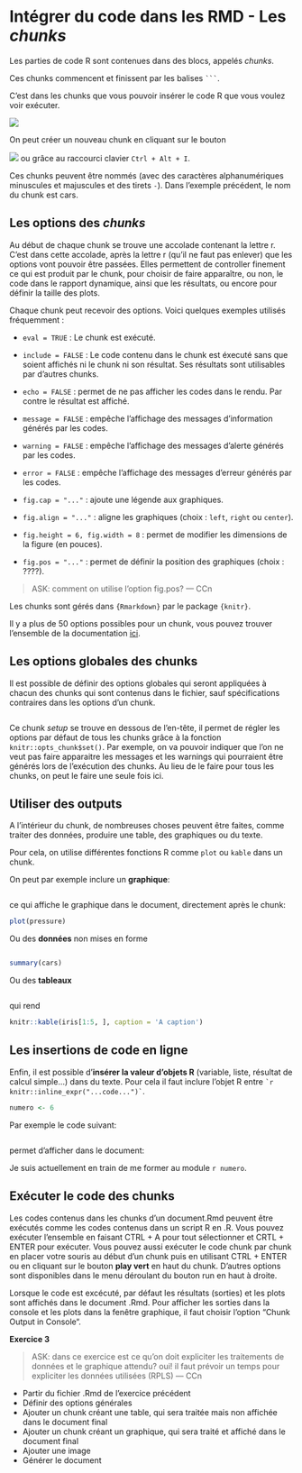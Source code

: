 # Intégrer du code dans les RMD - Les *chunks* 

Les parties de code R sont contenues dans des blocs, appelés
*chunks*. 

Ces chunks commencent et finissent par les balises ```` ``` ````. 

C'est dans les chunks que vous pouvoir insérer le code R que vous
voulez voir exécuter.

![](assets/img/chunk_cars.png)

On peut créer un nouveau chunk en cliquant sur le bouton 

![](assets/img/icone_ajout_chunk.png) ou grâce au raccourci clavier `Ctrl + Alt + I`.

Ces chunks peuvent être nommés (avec des caractères alphanumériques
minuscules et majuscules et des tirets `-`). Dans l’exemple précédent,
le nom du chunk est cars.

## Les options des *chunks*

Au début de chaque chunk se trouve une accolade contenant la lettre
r. C’est dans cette accolade, après la lettre r (qu'il ne faut pas
enlever) que les options vont pouvoir être passées. Elles permettent
de controller finement ce qui est produit par le chunk, pour choisir
de faire apparaître, ou non, le code dans le rapport dynamique, ainsi
que les résultats, ou encore pour définir la taille des plots.

Chaque chunk peut recevoir des options. Voici quelques exemples utilisés 
fréquemment :

- `eval = TRUE` : Le chunk est exécuté.

- `include = FALSE` : Le code contenu dans le chunk est éxecuté
sans que soient affichés ni le chunk ni son résultat.  Ses
résultats sont utilisables par d'autres chunks.

- `echo = FALSE` : permet de ne pas afficher les codes dans le rendu.
Par contre le résultat est affiché.

- `message = FALSE` : empêche l'affichage des messages d'information générés par les codes.

- `warning = FALSE` : empêche l'affichage des messages d'alerte générés par les codes.

- `error = FALSE` : empêche l'affichage des messages d'erreur générés par les codes.

- `fig.cap = "..."` : ajoute une légende aux graphiques.

- `fig.align = "..."` : aligne les graphiques (choix : `left`, `right` ou `center`).

- `fig.height = 6, fig.width = 8` : permet de modifier les dimensions 
de la figure (en pouces).

- `fig.pos = "..."` : permet de définir la position des graphiques 
(choix : ????).

> ASK: comment on utilise l'option fig.pos? 
> --- CCn

Les chunks sont gérés dans `{Rmarkdown}` par le package `{knitr}`.

Il y a plus de 50 options possibles pour un chunk, vous pouvez trouver
l'ensemble de la documentation
[ici](https://yihui.org/knitr/options/).


## Les options globales des chunks

Il est possible de définir des options globales qui seront appliquées à
chacun des chunks qui sont contenus dans le fichier, sauf
spécifications contraires dans les options d'un chunk.


```embed
```


Ce chunk *setup* se trouve en dessous de l’en-tête, il permet de
régler les options par défaut de tous les chunks grâce à la fonction 
`knitr::opts_chunk$set()`. Par exemple, on va
pouvoir indiquer que l’on ne veut pas faire apparaitre les messages et
les warnings qui pourraient être générés lors de l’exécution des
chunks. Au lieu de le faire pour tous les chunks, on peut le faire une
seule fois ici.


## Utiliser des outputs 

A l'intérieur du chunk, de nombreuses choses peuvent être faites,
comme traiter des données, produire une table, des graphiques ou du
texte.

Pour cela, on utilise différentes fonctions R comme
`plot` ou `kable` dans un chunk.


On peut par exemple inclure un **graphique**:

```embed
```

ce qui affiche le graphique dans le document, directement après le chunk:

```r
plot(pressure)
```

Ou des **données** non mises en forme

```embed
```


```r
summary(cars)
```

Ou des **tableaux**


```embed
```


qui rend 

```r
knitr::kable(iris[1:5, ], caption = 'A caption')
```




## Les insertions de code en ligne

Enfin, il est possible d'**insérer la valeur d'objets R** (variable,
liste, résultat de calcul simple...) dans du texte. Pour cela il faut
inclure l'objet R entre `` `r knitr::inline_expr("...code...")` ``.

```r
numero <- 6
```

Par exemple le code suivant:

```embed
```
permet d'afficher dans le document:

Je suis actuellement en train de me former au module  `r numero`.



## Exécuter le code des chunks

Les codes contenus dans les chunks d’un document.Rmd peuvent être
exécutés comme les codes contenus dans un script R en .R. Vous pouvez
exécuter l’ensemble en faisant CTRL + A pour tout sélectionner et
CRTL + ENTER pour exécuter.  Vous pouvez aussi exécuter le code chunk
par chunk en placer votre souris au début d’un chunk puis en utilisant
CTRL + ENTER ou en cliquant sur le bouton **play vert** en haut du
chunk. D’autres options sont disponibles dans le menu déroulant du
bouton run en haut à droite.


Lorsque le code est excécuté, par défaut les résultats (sorties) et
les plots sont affichés dans le document .Rmd. Pour afficher les
sorties dans la console et les plots dans la fenêtre graphique, il
faut choisir l’option “Chunk Output in Console“.


::: {.exo}
**Exercice 3**

> ASK: dans ce exercice est ce qu'on doit expliciter les traitements 
> de données et le graphique attendu? oui!
> il faut prévoir un temps pour expliciter les données utilisées (RPLS) 
> --- CCn


- Partir du fichier .Rmd de l'exercice précédent
- Définir des options générales
- Ajouter un chunk créant une table, qui sera traitée mais non
affichée dans le document final
- Ajouter un chunk créant un graphique, qui sera traité et affiché dans 
le document final 
- Ajouter une image
- Générer le document

:::


